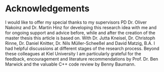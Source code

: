 # Acknowledgements

I would like to offer my special thanks to my supervisors PD Dr. Oliver Nakoinz and Dr. Martin Hinz for developing this research idea with me and for ongoing support and advice before, while and after the creation of the master thesis this article is based on. With Dr. Jutta Kneisel, Dr. Christoph Rinne, Dr. Daniel Knitter, Dr. Nils Müller-Scheeßel and David Matzig, B.A. I had helpful discussions at different stages of the research process. Beyond these colleagues at Kiel University I am particularly grateful for the feedback, encouragement and literature recommendations by Prof. Dr. Ben Marwick and the valuable C++ code review by Benny Baumann.
